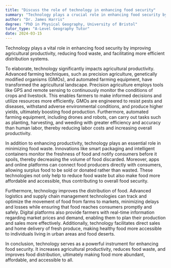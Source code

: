```yaml
---
title: "Discuss the role of technology in enhancing food security"
summary: "Technology plays a crucial role in enhancing food security by improving agricultural productivity, reducing food waste, and facilitating better distribution."
author: "Dr. James Harris"
degree: "PhD in Physical Geography, University of Bristol"
tutor_type: "A-Level Geography Tutor"
date: 2024-03-15
---
```


Technology plays a vital role in enhancing food security by improving agricultural productivity, reducing food waste, and facilitating more efficient distribution systems.

To elaborate, technology significantly impacts agricultural productivity. Advanced farming techniques, such as precision agriculture, genetically modified organisms (GMOs), and automated farming equipment, have transformed the agricultural landscape. Precision agriculture employs tools like GPS and remote sensing to continuously monitor the conditions of crops and livestock. This enables farmers to make informed decisions and utilize resources more efficiently. GMOs are engineered to resist pests and diseases, withstand adverse environmental conditions, and produce higher yields, ultimately boosting food production. Furthermore, automated farming equipment, including drones and robots, can carry out tasks such as planting, harvesting, and weeding with greater efficiency and accuracy than human labor, thereby reducing labor costs and increasing overall productivity.

In addition to enhancing productivity, technology plays an essential role in minimizing food waste. Innovations like smart packaging and intelligent containers monitor the freshness of food and notify consumers before it spoils, thereby decreasing the volume of food discarded. Moreover, apps and online platforms can connect food producers directly with consumers, allowing surplus food to be sold or donated rather than wasted. These technologies not only help to reduce food waste but also make food more affordable and accessible, thus contributing to overall food security.

Furthermore, technology improves the distribution of food. Advanced logistics and supply chain management technologies can track and optimize the movement of food from farms to markets, minimizing delays and losses while ensuring that food reaches consumers promptly and safely. Digital platforms also provide farmers with real-time information regarding market prices and demand, enabling them to plan their production and sales more effectively. Additionally, technology facilitates direct sales and home delivery of fresh produce, making healthy food more accessible to individuals living in urban areas and food deserts.

In conclusion, technology serves as a powerful instrument for enhancing food security. It increases agricultural productivity, reduces food waste, and improves food distribution, ultimately making food more abundant, affordable, and accessible to all.
    